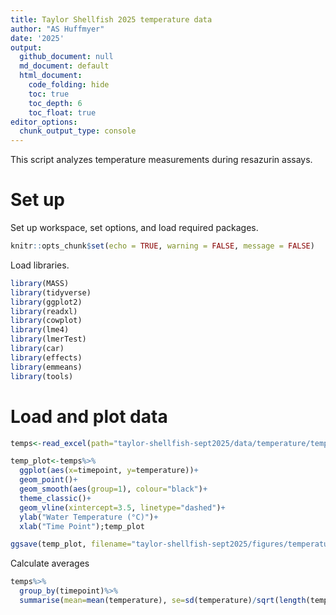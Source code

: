 ```yaml
---
title: Taylor Shellfish 2025 temperature data 
author: "AS Huffmyer"
date: '2025'
output:
  github_document: null
  md_document: default
  html_document:
    code_folding: hide
    toc: true
    toc_depth: 6
    toc_float: true
editor_options: 
  chunk_output_type: console
---
```


This script analyzes temperature measurements during resazurin assays.     

# Set up 

Set up workspace, set options, and load required packages.    
```r
knitr::opts_chunk$set(echo = TRUE, warning = FALSE, message = FALSE)
```

Load libraries. 
```r
library(MASS) 
library(tidyverse)
library(ggplot2)
library(readxl)
library(cowplot)
library(lme4)
library(lmerTest)
library(car)
library(effects)
library(emmeans)
library(tools)
```

# Load and plot data 

```r
temps<-read_excel(path="taylor-shellfish-sept2025/data/temperature/temperature.xlsx")%>%mutate(date=as.character(date))

temp_plot<-temps%>%
  ggplot(aes(x=timepoint, y=temperature))+
  geom_point()+
  geom_smooth(aes(group=1), colour="black")+
  theme_classic()+
  geom_vline(xintercept=3.5, linetype="dashed")+
  ylab("Water Temperature (°C)")+
  xlab("Time Point");temp_plot

ggsave(temp_plot, filename="taylor-shellfish-sept2025/figures/temperature_plot_wells.png", width=4, height=4)
```

Calculate averages

```r
temps%>%
  group_by(timepoint)%>%
  summarise(mean=mean(temperature), se=sd(temperature)/sqrt(length(temperature)))
```




